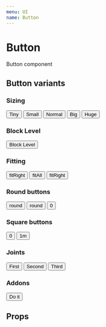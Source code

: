 ```yaml
---
menu: UI
name: Button
---
```



# Button

Button component

## Button variants

### Sizing

<Playground>
  <Atom css={{ alignItems: 'center', display: 'flex', justifyContent: 'space-between' }}>
    <Button bgColor="color1" tiny>
      Tiny
    </Button>
    <Button bgColor="color7" small>
      Small
    </Button>
    <Button bgColor="color2">Normal</Button>
    <Button bgColor="color12" big>
      Big
    </Button>
    <Button bgColor="color15" huge>
      Huge
    </Button>
  </Atom>
</Playground>

### Block Level

<Playground>
  <Button bgColor="primary" blockLevel>
    Block Level
  </Button>
</Playground>

### Fitting

<Playground>
  <Atom css={{ alignItems: 'center', display: 'flex', justifyContent: 'space-between' }}>
    <Button bgColor="color1" fitRight>
      fitRight
    </Button>
    <Button bgColor="color7" fitAll>
      fitAll
    </Button>
    <Button bgColor="color2" fitLeft>
      fitRight
    </Button>
  </Atom>
</Playground>

### Round buttons

<Playground>
  <Atom css={{ alignItems: 'center', display: 'flex', justifyContent: 'space-between' }}>
    <Button bgColor="color1" round>
      round
    </Button>
    <Button bgColor="primary" rize={1} round busy size={56}>
      round
    </Button>
    <Button color="secondary" round size={72} outline={2}>
      <Wallet />
      <span>0</span>
    </Button>
  </Atom>
</Playground>

### Square buttons

<Playground>
  <Atom
    css={{
      alignItems: 'center',
      backgroundColor: '#444',
      display: 'flex',
      justifyContent: 'space-between',
      padding: 16,
    }}
  >
    <Button color="color2" size={72} transparent outline={2}>
      <Wallet />
      <span>0</span>
    </Button>
    <Button color="warning" size={72} outline={2}>
      <Wallet />
      <span>1m</span>
    </Button>
  </Atom>
</Playground>

### Joints

<Playground>
  <Button bgColor="primary" hardRight>
    First
  </Button>
  <Button bgColor="primary" hard>
    Second
  </Button>
  <Button bgColor="primary" hardLeft>
    Third
  </Button>
</Playground>

### Addons

<Playground>
  <Button bgColor="primary" fitAll>
    <Addon>
      <Wallet />
    </Addon>
    <Addon>Do it</Addon>
    <Addon>
      <Trash />
    </Addon>
  </Button>
</Playground>

## Props

<Props of={Button} />
